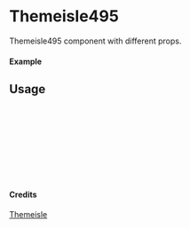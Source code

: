 
<Meta of={Themeisle495} title="Themeisle/Themeisle495" />

# Themeisle495

Themeisle495 component with different props.

#### Example

<Canvas of={Themeisle495.Primary} />

## Usage

```ts
import { Themeisle495 } from "yadl-ui";

const Example = () => {
  return (
      <Themeisle495 />
  );
};

export default Example;
```

#### Credits
[Themeisle](https://themeisle.com/illustrations/)
